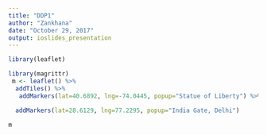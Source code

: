---
title: "DDP1"
author: "Zankhana"
date: "October 29, 2017"
output: ioslides_presentation
---

```{r setup, include=FALSE}
library(leaflet)

library(magrittr)
 m <- leaflet() %>%
  addTiles() %>%  
   addMarkers(lat=40.6892, lng=-74.0445, popup="Statue of Liberty") %>%

  addMarkers(lat=28.6129, lng=77.2295, popup="India Gate, Delhi") 

m


```


